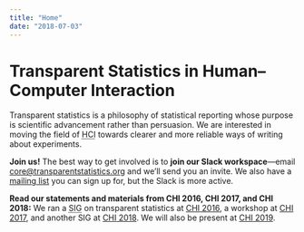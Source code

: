 ```yaml
---
title: "Home"
date: "2018-07-03"
---
```


# Transparent Statistics in Human–Computer Interaction

Transparent statistics is a philosophy of statistical reporting whose purpose is scientific advancement rather than persuasion. We are interested in moving the field of <abbr title="Human-Computer Interaction">HCI</abbr> towards clearer and more reliable ways of writing about experiments.

**Join us!** The best way to get involved is to **join our Slack workspace**---email <core@transparentstatistics.org> and we'll send you an invite. We also have a [mailing list](https://groups.google.com/d/forum/transparent-stats-hci) you can sign up for, but the Slack is more active.

**Read our statements and materials from CHI 2016, CHI 2017, and CHI 2018:** We ran a <abbr title="Special Interest Group">SIG</abbr> on transparent statistics at [<abbr>CHI</abbr> 2016](/chi2016), a workshop at [<abbr>CHI</abbr> 2017](/chi2017), and another <abbr>SIG</abbr> at [<abbr>CHI</abbr> 2018](/chi2018).
We will also be present at [<abbr>CHI</abbr> 2019](/chi2019).

